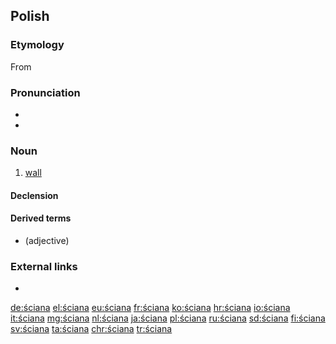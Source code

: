 ==Polish==

===Etymology===
From {{inh|pl|sla-pro|*stěna}}

===Pronunciation===
* {{audio|Pl-ściana.ogg|audio|lang=pl}}
* {{IPA|/ˈɕt͡ɕan̪a/|lang=pl}}

===Noun===
{{pl-noun|f}}

# [[wall]]

====Declension====
{{pl-decl-noun-f|ścia|n}}

====Derived terms====
* {{l|pl|ścienny}} (adjective)

===External links===
* {{R:PWN}}

[[de:ściana]]
[[el:ściana]]
[[eu:ściana]]
[[fr:ściana]]
[[ko:ściana]]
[[hr:ściana]]
[[io:ściana]]
[[it:ściana]]
[[mg:ściana]]
[[nl:ściana]]
[[ja:ściana]]
[[pl:ściana]]
[[ru:ściana]]
[[sd:ściana]]
[[fi:ściana]]
[[sv:ściana]]
[[ta:ściana]]
[[chr:ściana]]
[[tr:ściana]]